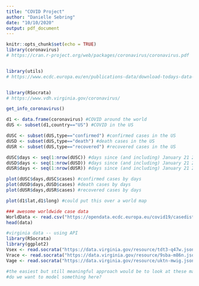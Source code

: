 ```yaml
---
title: "COVID Project"
author: "Danielle Sebring"
date: "10/10/2020"
output: pdf_document
---
```


```r
knitr::opts_chunk$set(echo = TRUE)
library(coronavirus)
# https://cran.r-project.org/web/packages/coronavirus/coronavirus.pdf


library(utils)
# https://www.ecdc.europa.eu/en/publications-data/download-todays-data-geographic-distribution-covid-19-cases-worldwide


library(RSocrata)
# https://www.vdh.virginia.gov/coronavirus/
```



```r
get_info_coronavirus()

d1 <- data.frame(coronavirus) #COVID around the world
dUS <- subset(d1,country=="US") #COVID in the US

dUSC <- subset(dUS,type=="confirmed") #confirmed cases in the US
dUSD <- subset(dUS,type=="death") #death cases in the US
dUSR <- subset(dUS,type=="recovered") #recovered cases in the US

dUSC$days <- seq(1:nrow(dUSC)) #days since (and including) January 21 2020 (US confirmed)
dUSD$days <- seq(1:nrow(dUSD)) #days since (and including) January 21 2020 (US death)
dUSR$days <- seq(1:nrow(dUSR)) #days since (and including) January 21 2020 (US recovered)

plot(dUSC$days,dUSC$cases) #confirmed cases by days
plot(dUSD$days,dUSD$cases) #death cases by days
plot(dUSR$days,dUSR$cases) #recovered cases by days

plot(d1$lat,d1$long) #could put this over a world map
```



```r
### awesome worldwide case data
WorldData <- read.csv("https://opendata.ecdc.europa.eu/covid19/casedistribution/csv", na.strings = "", fileEncoding = "UTF-8-BOM")
head(data)
```


```r
#virginia data -- using API
library(RSocrata)
library(ggplot2)
Vsex <- read.socrata("https://data.virginia.gov/resource/tdt3-q47w.json")
Vrace <- read.socrata("https://data.virginia.gov/resource/9sba-m86n.json")
Vage <- read.socrata("https://data.virginia.gov/resource/uktn-mwig.json")

#the easiest but still meaningful approach would be to look at these marginally and create separate interactive plots on the dashboard
#do we want to model something here? 

```








